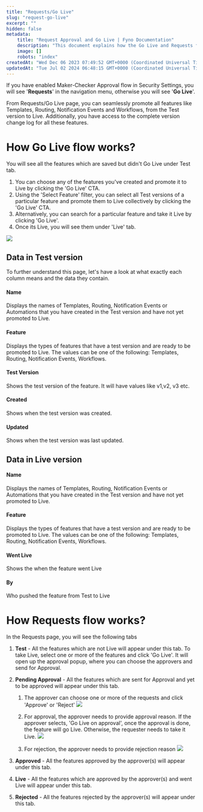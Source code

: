 ```yaml
---
title: "Requests/Go Live"
slug: "request-go-live"
excerpt: ""
hidden: false
metadata:
    title: "Request Approval and Go Live | Fyno Documentation"
    description: "This document explains how the Go Live and Requests flow works in the system, allowing users to seamlessly promote features from the Test version to Live, with options for approval and rejection by designated approvers."
    image: []
    robots: "index"
createdAt: "Wed Dec 06 2023 07:49:52 GMT+0000 (Coordinated Universal Time)"
updatedAt: "Tue Jul 02 2024 06:48:15 GMT+0000 (Coordinated Universal Time)"
---
```


If you have enabled Maker-Checker Approval flow in Security Settings, you will see '**Requests**' in the navigation menu, otherwise you will see '**Go Live**'.

From Requests/Go Live page, you can seamlessly promote all features like Templates, Routing, Notification Events and Workflows, from the Test version to Live. Additionally, you have access to the complete version change log for all these features.

# How Go Live flow works?

You will see all the features which are saved but didn't Go Live under Test tab.

1. You can choose any of the features you've created and promote it to Live by clicking the 'Go Live' CTA.
2. Using the 'Select Feature' filter, you can select all Test versions of a particular feature and promote them to Live collectively by clicking the 'Go Live' CTA.
3. Alternatively, you can search for a particular feature and take it Live by clicking 'Go Live'.
4. Once its Live, you will see them under 'Live' tab.

![](https://files.readme.io/498742f-Screenshot_2024-06-28_at_5.16.54_PM.png)

## Data in Test version

To further understand this page, let's have a look at what exactly each column means and the data they contain.

#### Name

Displays the names of Templates, Routing, Notification Events or Automations that you have created in the Test version and have not yet promoted to Live.

#### Feature

Displays the types of features that have a test version and are ready to be promoted to Live. The values can be one of the following: Templates, Routing, Notification Events, Workflows.

#### Test Version

Shows the test version of the feature. It will have values like v1,v2, v3 etc.

#### Created

Shows when the test version was created.

#### Updated

Shows when the test version was last updated.

## Data in Live version

#### Name

Displays the names of Templates, Routing, Notification Events or Automations that you have created in the Test version and have not yet promoted to Live.

#### Feature

Displays the types of features that have a test version and are ready to be promoted to Live. The values can be one of the following: Templates, Routing, Notification Events, Workflows.

#### Went Live

Shows the when the feature went Live

#### By

Who pushed the feature from Test to Live

# How Requests flow works?

In the Requests page, you will see the following tabs

1. **Test** - All the features which are not Live will appear under this tab. To take Live, select one or more of the features and click 'Go Live'. It will open up the approval popup, where you can choose the approvers and send for Approval.
2. **Pending Approval** - All the features which are sent for Approval and yet to be approved will appear under this tab.

    1. The approver can choose one or more of the requests and click 'Approve' or 'Reject'
       ![](https://files.readme.io/243a351-Pending_Request.png)

    2. For approval, the approver needs to provide approval reason. If the approver selects, 'Go Live on approval', once the approval is done, the feature will go Live. Otherwise, the requester needs to take it Live.
       ![](https://files.readme.io/3848b8f-Approval.png)

    3. For rejection, the approver needs to provide rejection reason
       ![](https://files.readme.io/b670b56-Reject_Request.png)

3. **Approved** - All the features approved by the approver(s) will appear under this tab.
4. **Live** - All the features which are approved by the approver(s) and went Live will appear under this tab.
5. **Rejected** - All the features rejected by the approver(s) will appear under this tab.
